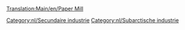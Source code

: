 [[Translation:Main/en/Paper Mill]]{{en/-}}
{{Template:Industrieën/Nl
|image=Papermill.png
|name=Papierfabriek
|climates=[[Main/en/Klimaat/Nl#Subarctisch|Subarctisch]].
|accepts=[[Main/nl/Hout|Hout]]
|produces=[[Main/nl/Papier|Papier]]
|notes=Niet aanwezig in andere [[Main/nl/Klimaat|klimaten]].
}}

{{nl/Navbox Industrieën}}
[[Category:nl/Secundaire industrie]]
[[Category:nl/Subarctische industrie]]